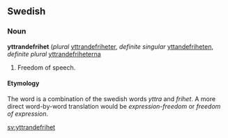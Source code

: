 ==Swedish==

===Noun===
'''yttrandefrihet''' (''plural'' [[yttrandefriheter]], ''definite singular'' [[yttandefriheten]], ''definite plural'' [[yttrandefriheterna]]

# Freedom of speech.

====Etymology====
{{rfc-level|Etymology not at level 3}}
The word is a combination of the swedish words ''yttra'' and ''frihet''. A more direct word-by-word translation would be ''expression-freedom'' or ''freedom of expression''.

[[sv:yttrandefrihet]]
